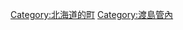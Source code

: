 {{Commonscat|Oshamanbe, Hokkaido}}
{{Catmore}}

{{DEFAULTSORT:Oshamanbe}}
[[Category:北海道的町|Category:北海道的町]]
[[Category:渡島管內|Category:渡島管內]]